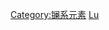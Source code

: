 {{noteTA
|T=zh-cn:分类:镥; zh-tw:分類:鎦; zh-hk:分類:鑥
|1=zh-cn:镥; zh-tw:鎦; zh-hk:鑥
}}
{{catmore}}
{{Commons cat|Lutetium}}

[[Category:镧系元素|Category:镧系元素]]
[[Category:各化学元素|Lu]]